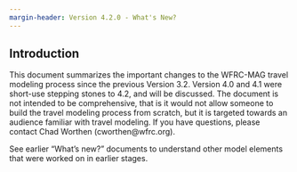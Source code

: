 ```yaml
---
margin-header: Version 4.2.0 - What's New?
---
```


## Introduction
This document summarizes the important changes to the WFRC-MAG travel modeling process since the previous Version 3.2. Version 4.0 and 4.1 were short-use stepping stones to 4.2, and will be discussed.  The document is not intended to be comprehensive, that is it would not allow someone to build the travel modeling process from scratch, but it is targeted towards an audience familiar with travel modeling.  If you have questions, please contact Chad Worthen (cworthen@wfrc.org).

See earlier “What’s new?” documents to understand other model elements that were worked on in earlier stages.


